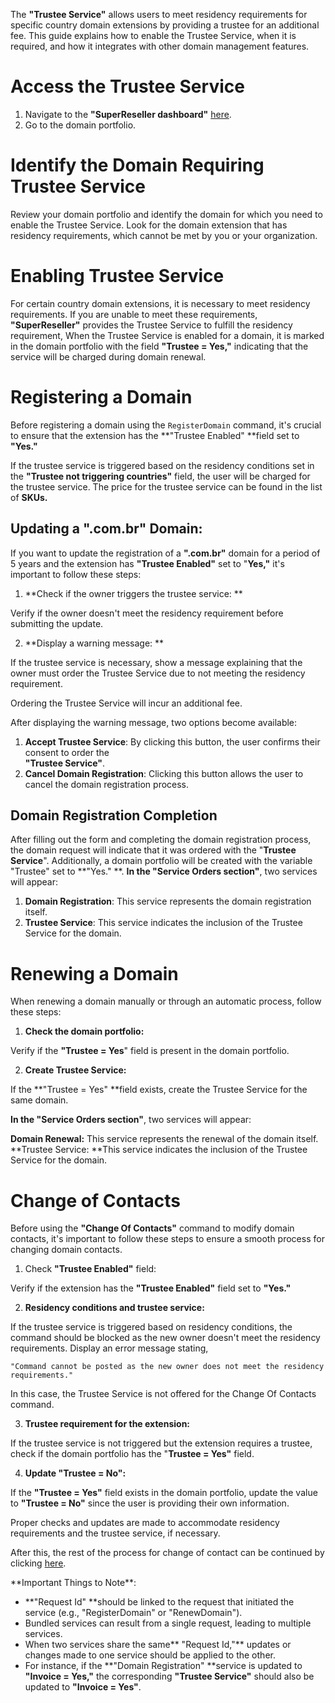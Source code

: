 The **"Trustee Service"** allows users to meet residency requirements for specific country domain extensions by providing a trustee for an additional fee. This guide explains how to enable the Trustee Service, when it is required, and how it integrates with other domain management features.

# Access the Trustee Service

1. Navigate to the **"SuperReseller dashboard"** [here](https://superreseller-qa.nominus.host/login/?next=/).
2. Go to the domain portfolio.

# Identify the Domain Requiring Trustee Service

Review your domain portfolio and identify the domain for which you need to enable the Trustee Service. Look for the domain extension that has residency requirements, which cannot be met by you or your organization.

# Enabling Trustee Service

For certain country domain extensions, it is necessary to meet residency requirements. If you are unable to meet these requirements, **"SuperReseller"** provides the Trustee Service to fulfill the residency requirement, When the Trustee Service is enabled for a domain, it is marked in the domain portfolio with the field **"Trustee = Yes,"** indicating that the service will be charged during domain renewal.

# Registering a Domain

Before registering a domain using the `RegisterDomain` command, it's crucial to ensure that the extension has the **"Trustee Enabled" **field set to **"Yes."** 

If the trustee service is triggered based on the residency conditions set in the **"Trustee not triggering countries"** field, the user will be charged for the trustee service. The price for the trustee service can be found in the list of **SKUs.**

## Updating a ".com.br" Domain:

If you want to update the registration of a **".com.br"** domain for a period of 5 years and the extension has **"Trustee Enabled"** set to "**Yes,"** it's important to follow these steps:

1. **Check if the owner triggers the trustee service: **

Verify if the owner doesn't meet the residency requirement before submitting the update.

2. **Display a warning message: **

 If the trustee service is necessary, show a message explaining that the owner must order the Trustee Service due to not meeting the residency requirement. 

<Note>
Ordering the Trustee Service will incur an additional fee.
</Note>

After displaying the warning message, two options become available:

1. **Accept Trustee Service**: By clicking this button, the user confirms their consent to order the  
   **"Trustee Service"**.
2. **Cancel Domain Registration**: Clicking this button allows the user to cancel the domain registration process.

## Domain Registration Completion

After filling out the form and completing the domain registration process, the domain request will indicate that it was ordered with the "**Trustee Service**". Additionally, a domain portfolio will be created with the variable "Trustee" set to **"Yes." **. **In the "Service Orders section"**, two services will appear:

1. **Domain Registration**: This service represents the domain registration itself.
2. **Trustee Service**: This service indicates the inclusion of the Trustee Service for the domain.

# Renewing a Domain

When renewing a domain manually or through an automatic process, follow these steps:

1. **Check the domain portfolio:**

 Verify if the **"Trustee = Yes**" field is present in the domain portfolio.

2. **Create Trustee Service:**

 If the **"Trustee = Yes" **field exists, create the Trustee Service for the same domain.

**In the "Service Orders section"**, two services will appear:

**Domain Renewal:** This service represents the renewal of the domain itself.  
**Trustee Service: **This service indicates the inclusion of the Trustee Service for the domain.

# Change of Contacts

Before using the **"Change Of Contacts"** command to modify domain contacts, it's important to follow these steps to ensure a smooth process for changing domain contacts. 

1. Check **"Trustee Enabled"** field: 

Verify if the extension has the **"Trustee Enabled"** field set to **"Yes."**

2. **Residency conditions and trustee service:** 

If the trustee service is triggered based on residency conditions, the command should be blocked as the new owner doesn't meet the residency requirements. Display an error message stating, 

`"Command cannot be posted as the new owner does not meet the residency requirements." `

In this case, the Trustee Service is not offered for the Change Of Contacts command.

3. **Trustee requirement for the extension:**

 If the trustee service is not triggered but the extension requires a trustee, check if the domain portfolio has the "**Trustee = Yes"** field.

4. **Update "Trustee = No":**

 If the **"Trustee = Yes"** field exists in the domain portfolio, update the value to **"Trustee = No"** since the user is providing their own information.

<Note> Proper checks and updates are made to accommodate residency requirements and the trustee service, if necessary.</Note>

After this, the rest of the process for change of contact can be continued by clicking [here](https://pena-team-sandbox.readme.io/reference/change-of-contacts).

<Note>
**Important Things to Note**:

- **"Request Id" **should be linked to the request that initiated the service (e.g., "RegisterDomain" or "RenewDomain").
- Bundled services can result from a single request, leading to multiple services.
- When two services share the same** "Request Id,"** updates or changes made to one service should be applied to the other.
- For instance, if the **"Domain Registration" **service is updated to **"Invoice = Yes,"** the corresponding **"Trustee Service"** should also be updated to **"Invoice = Yes"**.
</Note>